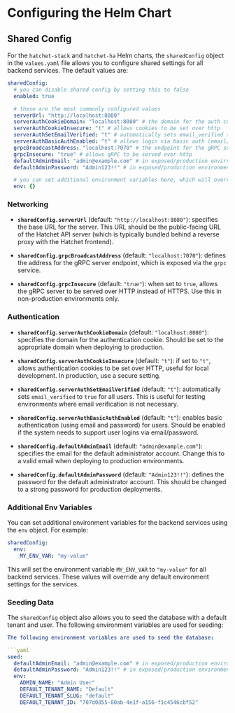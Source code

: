 # Configuring the Helm Chart

## Shared Config

For the `hatchet-stack` and `hatchet-ha` Helm charts, the `sharedConfig` object in the `values.yaml` file allows you to configure shared settings for all backend services. The default values are:

```yaml
sharedConfig:
  # you can disable shared config by setting this to false
  enabled: true

  # these are the most commonly configured values
  serverUrl: "http://localhost:8080"
  serverAuthCookieDomain: "localhost:8080" # the domain for the auth cookie
  serverAuthCookieInsecure: "t" # allows cookies to be set over http
  serverAuthSetEmailVerified: "t" # automatically sets email_verified to true for all users
  serverAuthBasicAuthEnabled: "t" # allows login via basic auth (email/password)
  grpcBroadcastAddress: "localhost:7070" # the endpoint for the gRPC server, exposed via the `grpc` service
  grpcInsecure: "true" # allows gRPC to be served over http
  defaultAdminEmail: "admin@example.com" # in exposed/production environments, change this to a valid email
  defaultAdminPassword: "Admin123!!" # in exposed/production environments, change this to a secure password

  # you can set additional environment variables here, which will override any defaults
  env: {}
```

### Networking

- **`sharedConfig.serverUrl`** (default: `"http://localhost:8080"`): specifies the base URL for the server. This URL should be the public-facing URL of the Hatchet API server (which is typically bundled behind a reverse proxy with the Hatchet frontend).

- **`sharedConfig.grpcBroadcastAddress`** (default: `"localhost:7070"`): defines the address for the gRPC server endpoint, which is exposed via the `grpc` service.

- **`sharedConfig.grpcInsecure`** (default: `"true"`): when set to `true`, allows the gRPC server to be served over HTTP instead of HTTPS. Use this in non-production environments only.

### Authentication

- **`sharedConfig.serverAuthCookieDomain`** (default: `"localhost:8080"`): specifies the domain for the authentication cookie. Should be set to the appropriate domain when deploying to production.

- **`sharedConfig.serverAuthCookieInsecure`** (default: `"t"`): if set to `"t"`, allows authentication cookies to be set over HTTP, useful for local development. In production, use a secure setting.

- **`sharedConfig.serverAuthSetEmailVerified`** (default: `"t"`): automatically sets `email_verified` to `true` for all users. This is useful for testing environments where email verification is not necessary.

- **`sharedConfig.serverAuthBasicAuthEnabled`** (default: `"t"`): enables basic authentication (using email and password) for users. Should be enabled if the system needs to support user logins via email/password.

- **`sharedConfig.defaultAdminEmail`** (default: `"admin@example.com"`): specifies the email for the default administrator account. Change this to a valid email when deploying to production environments.

- **`sharedConfig.defaultAdminPassword`** (default: `"Admin123!!"`): defines the password for the default administrator account. This should be changed to a strong password for production deployments.

### Additional Env Variables

You can set additional environment variables for the backend services using the `env` object. For example:

```yaml
sharedConfig:
  env:
    MY_ENV_VAR: "my-value"
```

This will set the environment variable `MY_ENV_VAR` to `"my-value"` for all backend services. These values will override any default environment settings for the services.

### Seeding Data

The `sharedConfig` object also allows you to seed the database with a default tenant and user. The following environment variables are used for seeding:

````yaml
The following environment variables are used to seed the database:

```yaml
seed:
  defaultAdminEmail: "admin@example.com" # in exposed/production environments, change this to a valid email
  defaultAdminPassword: "Admin123!!" # in exposed/production environments, change this to a secure password
  env:
    ADMIN_NAME: "Admin User"
    DEFAULT_TENANT_NAME: "Default"
    DEFAULT_TENANT_SLUG: "default"
    DEFAULT_TENANT_ID: "707d0855-80ab-4e1f-a156-f1c4546cbf52"
````
